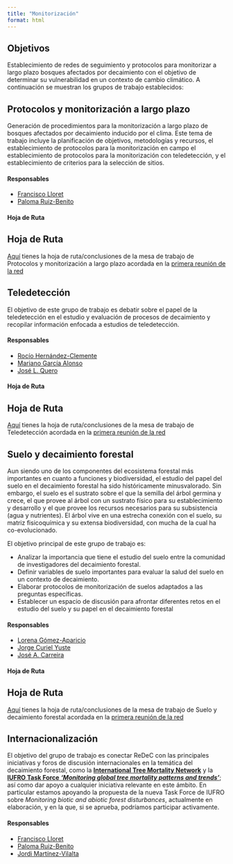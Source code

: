 ```yaml
---
title: "Monitorización"
format: html
---
```


## Objetivos 
Establecimiento de redes de seguimiento y protocolos para monitorizar a largo plazo bosques afectados por decaimiento con el objetivo de determinar su vulnerabilidad en un contexto de cambio climático. A continuación se muestran los grupos de trabajo establecidos: 

## Protocolos y monitorización a largo plazo
Generación de procedimientos para la monitorización a largo plazo de bosques afectados por decaimiento inducido por el clima. Este tema de trabajo incluye la planificación de objetivos, metodologías y recursos, el establecimiento de protocolos para la monitorización en campo el establecimiento de protocolos para la monitorización con teledetección, y el establecimiento de criterios para la selección de sitios.

#### Responsables
- [Francisco Lloret](../../people/lloret_francisco)
- [Paloma Ruiz-Benito](../../people/ruiz_benito)

#### Hoja de Ruta
::: {.callout-tip}
## Hoja de Ruta
[Aquí](../assets/202409_nerja/protocolos_monitorizacion_nerja_octubre_2024.pdf) tienes la hoja de ruta/conclusiones de la mesa de trabajo de Protocolos y monitorización a largo plazo acordada en la [primera reunión de la red](../workshops/202409_nerja/programa.qmd)
:::

## Teledetección 
El objetivo de este grupo de trabajo es debatir sobre el papel de la teledetección en el estudio y evaluación de procesos de decaimiento y recopilar información enfocada a estudios de teledetección. 

#### Responsables
- [Rocío Hernández-Clemente](../../people/hernandez_clemente)
- [Mariano García Alonso](../../people/garcia_alonso)
- [José L. Quero](../../people/quero_jose)

#### Hoja de Ruta
::: {.callout-tip}
## Hoja de Ruta
[Aquí](../assets/202409_nerja/teledeteccion_nerja_octubre_2024.pdf) tienes la hoja de ruta/conclusiones de la mesa de trabajo de Teledetección acordada en la [primera reunión de la red](../workshops/202409_nerja/programa.qmd)
:::

## Suelo y decaimiento forestal

Aun siendo uno de los componentes del ecosistema forestal más importantes en cuanto a funciones y biodiversidad, el estudio del papel del suelo en el decaimiento forestal ha sido históricamente minusvalorado. Sin embargo, el suelo es el sustrato sobre el que la semilla del árbol germina y crece, el que provee al árbol con un sustrato físico para su establecimiento y desarrollo y el que provee los recursos necesarios para su subsistencia (agua y nutrientes). El árbol vive en una estrecha conexión con el suelo, su matriz fisicoquímica y su extensa biodiversidad, con mucha de la cual ha co-evolucionado. 

El objetivo principal de este grupo de trabajo es:

- Analizar la importancia que tiene el estudio del suelo entre la comunidad de investigadores del decaimiento forestal.  
- Definir variables de suelo importantes para evaluar la salud del suelo en un contexto de decaimiento.
- Elaborar protocolos de monitorización de suelos adaptados a las preguntas específicas. 
- Establecer un espacio de discusión para afrontar diferentes retos en el estudio del suelo y su papel en el decaimiento forestal

#### Responsables
- [Lorena Gómez-Aparicio](../../people/gomez_aparicio)
- [Jorge Curiel Yuste](../../people/curiel_jorge)
- [José A. Carreira](../../people/carreira_de_la_fuente)

#### Hoja de Ruta
::: {.callout-tip}
## Hoja de Ruta
[Aquí](../assets/202409_nerja/suelo_nerja_octubre_2024) tienes la hoja de ruta/conclusiones de la mesa de trabajo de Suelo y decaimiento forestal acordada en la [primera reunión de la red](../workshops/202409_nerja/programa.qmd)
:::

## Internacionalización
El objetivo del grupo de trabajo es conectar ReDeC con las principales iniciativas y foros de discusión internacionales en la temática del decaimiento forestal, como la [**International Tree Mortality Network**](https://www.tree-mortality.net/) y la [**IUFRO Task Force** ***'Monitoring global tree mortality patterns and trends'***](https://www.iufro.org/science/task-forces/tree-mortality-patterns/); así como dar apoyo a cualquier iniciativa relevante en este ámbito. En particular estamos apoyando la propuesta de la nueva Task Force de IUFRO sobre *Monitoring biotic and abiotic forest disturbances*, actualmente en elaboración, y en la que, si se aprueba, podríamos participar activamente.

#### Responsables
- [Francisco Lloret](../../people/lloret_francisco)
- [Paloma Ruiz-Benito](../../people/ruiz_benito)
- [Jordi Martínez-Vilalta](../../people/martinez_vilalta)